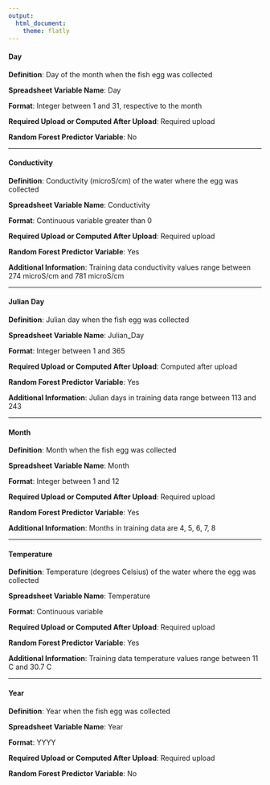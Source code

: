 ```yaml
---
output:
  html_document:
    theme: flatly
---
```


#### **Day**

**Definition**: Day of the month when the fish egg was collected 

**Spreadsheet Variable Name**: Day

**Format**: Integer between 1 and 31, respective to the month

**Required Upload or Computed After Upload**: Required upload

**Random Forest Predictor Variable**: No

<hr/>

#### **Conductivity**

**Definition**: Conductivity (microS/cm) of the water where the egg was collected

**Spreadsheet Variable Name**: Conductivity

**Format**: Continuous variable greater than 0

**Required Upload or Computed After Upload**: Required upload

**Random Forest Predictor Variable**: Yes

**Additional Information**: Training data conductivity values range between 274 microS/cm and	781 microS/cm

<hr/>

#### **Julian Day**

**Definition**: Julian day when the fish egg was collected

**Spreadsheet Variable Name**: Julian_Day

**Format**: Integer between 1 and 365

**Required Upload or Computed After Upload**: Computed after upload

**Random Forest Predictor Variable**: Yes

**Additional Information**: Julian days in training data range between 113 and 243

<hr/>

#### **Month**

**Definition**: Month when the fish egg was collected

**Spreadsheet Variable Name**: Month

**Format**: Integer between 1 and 12

**Required Upload or Computed After Upload**: Required upload

**Random Forest Predictor Variable**: Yes

**Additional Information**: Months in training data are 4, 5, 6, 7, 8

<hr/>

#### **Temperature**

**Definition**: Temperature (degrees Celsius) of the water where the egg was collected

**Spreadsheet Variable Name**: Temperature

**Format**: Continuous variable

**Required Upload or Computed After Upload**: Required upload

**Random Forest Predictor Variable**: Yes

**Additional Information**: Training data temperature values range between 11 C and	30.7 C	

<hr/>

#### **Year**

**Definition**: Year when the fish egg was collected

**Spreadsheet Variable Name**: Year

**Format**: YYYY

**Required Upload or Computed After Upload**: Required upload

**Random Forest Predictor Variable**: No
